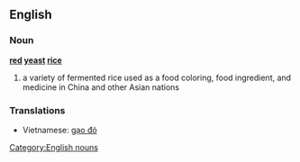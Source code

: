 ==English==
{{wikipedia|Red yeast rice}}
===Noun===
'''[[red]] [[yeast]] [[rice]]'''
#a variety of fermented rice used as a food coloring, food ingredient, and medicine in China and other Asian nations
===Translations===
*Vietnamese: [[gạo đỏ]]

[[Category:English nouns]]